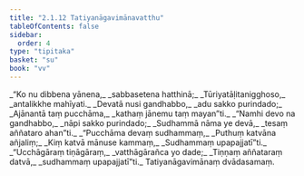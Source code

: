 ```yaml
---
title: "2.1.12 Tatiyanāgavimānavatthu"
tableOfContents: false
sidebar:
  order: 4
type: "tipitaka"
basket: "su"
book: "vv"
---
```



<DynamicBreadcrumb />

<Division number="976" book="vv" bookNo="19" page="86">

<Paragraph number="818" type="verses" book="vv">
_“Ko nu dibbena yānena,_  
_sabbasetena hatthinā;_  
_Tūriyatāḷitanigghoso,_  
_antalikkhe mahīyati._  

</Paragraph>

</Division>
<Division number="977" book="vv" bookNo="19" page="86">

<Paragraph number="819" type="verses" book="vv">
_Devatā nusi gandhabbo,_  
_adu sakko purindado;_  
_Ajānantā taṃ pucchāma,_  
_kathaṃ jānemu taṃ mayan”ti._  

</Paragraph>

</Division>
<Division number="978" book="vv" bookNo="19" page="87">

<Paragraph number="820" type="verses" book="vv">
_“Namhi devo na gandhabbo,_  
_nāpi sakko purindado;_  
_Sudhammā nāma ye devā,_  
_tesaṃ aññataro ahan”ti._  

</Paragraph>

</Division>
<Division number="979" book="vv" bookNo="19" page="87">

<Paragraph number="821" type="verses" book="vv">
_“Pucchāma devaṃ sudhammaṃ,_  
_Puthuṃ katvāna añjaliṃ;_  
_Kiṃ katvā mānuse kammaṃ,_  
_Sudhammaṃ upapajjatī”ti._  

</Paragraph>

</Division>
<Division number="980" book="vv" bookNo="19" page="87">

<Paragraph number="822" type="verses" book="vv">
_“Ucchāgāraṃ tiṇāgāraṃ,_  
_vatthāgārañca yo dade;_  
_Tiṇṇaṃ aññataraṃ datvā,_  
_sudhammaṃ upapajjatī”ti._  


</Paragraph>
</Division>

<Paragraph number="823" type="center" book="vv">
Tatiyanāgavimānaṃ dvādasamaṃ.
</Paragraph>